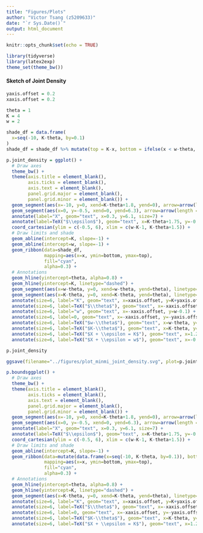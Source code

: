 ---
title: "Figures/Plots"
author: "Victor Tsang (z5209633)"
date: "`r Sys.Date()`"
output: html_document
---

```{r setup, include=FALSE}
knitr::opts_chunk$set(echo = TRUE)
```

```{r}
library(tidyverse)
library(latex2exp)
theme_set(theme_bw())
```

#### Sketch of Joint Density

```{r fig.width=8, height=4}
yaxis.offset = 0.2
xaxis.offset = 0.2

theta = 1
K = 4
w = 2

shade_df = data.frame(
  x=seq(-10, K-theta, by=0.1)
)
shade_df = shade_df %>% mutate(top = K-x, bottom = ifelse(x < w-theta, w-x, theta))

p.joint_density = ggplot() +
  # Draw axes
  theme_bw() +
  theme(axis.title = element_blank(),
        axis.ticks = element_blank(),
        axis.text = element_blank(),
        panel.grid.major = element_blank(),
        panel.grid.minor = element_blank()) +
  geom_segment(aes(x=-10, y=0, xend=K-theta+1.8, yend=0), arrow=arrow(length = unit(0.5, "cm")), size = 1) +
  geom_segment(aes(x=0, y=-0.5, xend=0, yend=6.3), arrow=arrow(length = unit(0.5, "cm")), size = 1) +
  annotate(label="X", geom="text", x=0.3, y=6.1, size=7) +
  annotate(label=TeX("$\\epsilon$"), geom="text", x=K-theta+1.75, y=-0.3, size=9) +
  coord_cartesian(ylim = c(-0.5, 6), xlim = c(w-K-1, K-theta+1.5)) +
  # Draw limits and shade
  geom_abline(intercept=K, slope=-1) +
  geom_abline(intercept=w, slope=-1) +
  geom_ribbon(data=shade_df,
              mapping=aes(x=x, ymin=bottom, ymax=top),
              fill="cyan",
              alpha=0.3) +
  # Annotations
  geom_hline(yintercept=theta, alpha=0.8) +
  geom_hline(yintercept=K, linetype="dashed") +
  geom_segment(aes(x=w-theta, y=0, xend=w-theta, yend=theta), linetype="dashed") +
  geom_segment(aes(x=K-theta, y=0, xend=K-theta, yend=theta), linetype="dashed") +
  annotate(size=6, label="K", geom="text", x=xaxis.offset, y=K+yaxis.offset) +
  annotate(size=6, label=TeX("$\\theta$"), geom="text", x=-xaxis.offset, y=theta-yaxis.offset) +
  annotate(size=6, label="w", geom="text", x=-xaxis.offset, y=w-0.1) +
  annotate(size=6, label=0, geom="text", x=-xaxis.offset, y=-yaxis.offset) +
  annotate(size=6, label=TeX("$w-\\theta$"), geom="text", x=w-theta, y=-yaxis.offset) +
  annotate(size=6, label=TeX("$K-\\theta$"), geom="text", x=K-theta, y=-yaxis.offset) +
  annotate(size=6, label=TeX("$X + \\epsilon = K$"), geom="text", x=1.2, y=K-1.2+0.25, hjust="left") +
  annotate(size=6, label=TeX("$X + \\epsilon = w$"), geom="text", x=-0.8, y=w+0.8-0.1, hjust="right")

p.joint_density
```

```{r}
ggsave(filename="../figures/plot_minmi_joint_density.svg", plot=p.joint_density, dpi=320, width=8, height=5)
```

```{r}
p.boundsggplot() +
  # Draw axes
  theme_bw() +
  theme(axis.title = element_blank(),
        axis.ticks = element_blank(),
        axis.text = element_blank(),
        panel.grid.major = element_blank(),
        panel.grid.minor = element_blank()) +
  geom_segment(aes(x=-10, y=0, xend=K-theta+1.8, yend=0), arrow=arrow(length = unit(0.5, "cm")), size = 1) +
  geom_segment(aes(x=0, y=-0.5, xend=0, yend=6.3), arrow=arrow(length = unit(0.5, "cm")), size = 1) +
  annotate(label="X", geom="text", x=0.3, y=6.1, size=7) +
  annotate(label=TeX("$\\epsilon$"), geom="text", x=K-theta+1.75, y=-0.3, size=9) +
  coord_cartesian(ylim = c(-0.5, 6), xlim = c(w-K-1, K-theta+1.5)) +
  # Draw limits and shade
  geom_abline(intercept=K, slope=-1) +
  geom_ribbon(data=mutate(data.frame(x=seq(-10, K-theta, by=0.1)), bottom= theta, top=K-x),
              mapping=aes(x=x, ymin=bottom, ymax=top),
              fill="cyan",
              alpha=0.3) +
  # Annotations
  geom_hline(yintercept=theta, alpha=0.8) +
  geom_hline(yintercept=K, linetype="dashed") +
  geom_segment(aes(x=K-theta, y=0, xend=K-theta, yend=theta), linetype="dashed") +
  annotate(size=6, label="K", geom="text", x=xaxis.offset, y=K+yaxis.offset) +
  annotate(size=6, label=TeX("$\\theta$"), geom="text", x=-xaxis.offset, y=theta-yaxis.offset) +
  annotate(size=6, label=0, geom="text", x=-xaxis.offset, y=-yaxis.offset) +
  annotate(size=6, label=TeX("$K-\\theta$"), geom="text", x=K-theta, y=-yaxis.offset) +
  annotate(size=6, label=TeX("$X + \\epsilon = K$"), geom="text", x=1.2, y=K-1.2+0.25, hjust="left")
```

